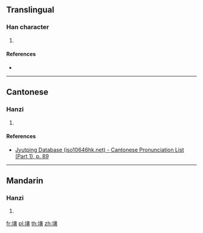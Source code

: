 ==Translingual==

===Han character===
{{Han char|rn=32|rad=土|as=12|sn=15|four=|canj=GTLC,GTMC|ids=⿰土黃}}

# {{defn|Han|sort=土12}}

====References====
* {{Han ref|kx=0239.220|dkj=05490|dj=0479.050|hdz=10486.040|uh=58B4|ud=22708}}

----

==Cantonese==

===Hanzi===
{{yue-hanzi|jyut=[[wong4]]|y=wong4}}

# {{defn|lang=yue|sort=土12}}

====References====
* [http://www.iso10646hk.net/jp/document/download.jsp Jyutping Database (iso10646hk.net) - Cantonese Pronunciation List (Part 1), p. 89]

----

==Mandarin==

===Hanzi===
{{cmn-hanzi|pin=[[huáng]] ([[huang2]])|wg=huang<sup>2</sup>}}

# {{defn|lang=cmn|sort=土12}}

[[fr:墴]]
[[pl:墴]]
[[th:墴]]
[[zh:墴]]